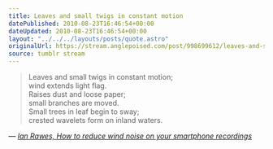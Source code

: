 ```yaml
---
title: Leaves and small twigs in constant motion
datePublished: 2010-08-23T16:46:54+00:00
dateUpdated: 2010-08-23T16:46:54+00:00
layout: "../../../layouts/posts/quote.astro"
originalUrl: https://stream.anglepoised.com/post/998699612/leaves-and-small-twigs-in-constant-motion-wind
source: tumblr stream
---
```


> Leaves and small twigs in constant motion;<br />
> wind extends light flag.<br />
> Raises dust and loose paper;<br />
> small branches are moved.<br />
> Small trees in leaf begin to sway;<br />
> crested wavelets form on inland waters.

— <cite>[Ian Rawes, _How to reduce wind noise on your smartphone recordings_](https://blogs.bl.uk/sound-and-vision/2010/07/how-to-reduce-wind-noise-on-your-smartphone-recordings.html)</cite>
